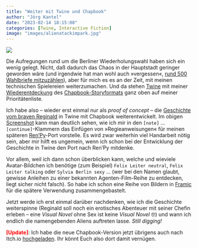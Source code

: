 ```yaml
---
title: "Weiter mit Twine und Chapbook"
author: "Jörg Kantel"
date: "2023-02-14 18:15:00"
categories: [Twine, Interactive Fiction]
image: "images/alienatackimpark.jpg"
---
```


[![](images/alienatackimpark-b.jpg)](https://www.flickr.com/photos/schockwellenreiter/52679342934/)

Die Aufregungen rund um die Berliner Wiederholungswahl haben sich ein wenig gelegt. Nicht, daß dadurch das Chaos in der Hauptstadt geringer geworden wäre (und irgendwie hat man wohl auch »vergessen«, [rund 500 Wahlbriefe mitzuzählen](https://www.rbb24.de/politik/wahl/abgeordnetenhaus/agh-2023/beitraege/newsblog-wahl-berlin-agh-bvv-1402.html)), aber für mich es es an der Zeit, mit meinen technischen Spielereien weiterzumachen. Und da stehen [Twine](http://cognitiones.kantel-chaos-team.de/multimedia/spieleprogrammierung/twine.html) mit meiner [Wiederentdeckung](https://kantel.github.io/posts/2023020801_twine_chapbook_1/) des [Chapbook-Storyformats](https://klembot.github.io/chapbook/guide/) ganz oben auf meiner Prioritätenliste.

Ich habe also -- wieder erst einmal nur als *proof of concept* -- die [Geschichte vom braven Reginald](https://kantel.github.io/posts/2023012201_alien_attack_v1_twine/) in Twine mit Chapbook weiterentwickelt. Im obigen [Screenshot](https://www.flickr.com/photos/schockwellenreiter/52679342934/) kann man deutlich sehen, wie ich mir in den `[note]` … `[continue]`-Klammern das Einfügen von »Regieanweisungen« für meinen späteren [Ren'Py](http://cognitiones.kantel-chaos-team.de/multimedia/spieleprogrammierung/renpy.html)-Port vorstelle. Es wird zwar weiterhin viel Handarbeit nötig sein, aber mir hilft es ungemein, wenn ich schon bei der Entwicklung der Geschichte in Twine den Port nach Ren'Py mitdenke.

Vor allem, weil ich dann schon überblicken kann, welche und wieviele Avatar-Bildchen ich benötige (zum Beispiel) `Felix Leiter neutral`, `Felix Leiter talking` oder `Sylvia Berlin sexy` … (wer bei den Namen glaubt, gewisse Anleihen zu einer bekannten Agenten-Film-Reihe zu entdecken, liegt sicher nicht falsch). So habe ich schon eine Reihe von Bildern in [Framic](https://framiq.com/) für die spätere Verwendung zusammengebastelt.

Jetzt werde ich erst einmal darüber nachdenken, wie ich die Geschichte weiterspinne (Reginald soll noch ein erotisches Abenteuer mit seiner Chefin erleben -- eine *Visual Novel* ohne Sex ist keine *Visual Novel*&nbsp;🤓) und wann ich endlich die namengebenden Aliens auftreten lasse. *Still digging!*

<b style="color:red;">[Update]</b>: Ich habe die neue Chapbook-Version jetzt übrigens auch nach Itch.io [hochgeladen](https://kantel.itch.io/alien-attack-v1). Ihr könnt Euch also dort damit vernügen.